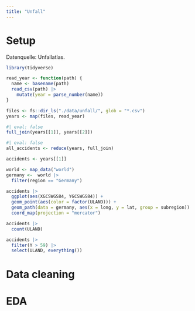 ```yaml
---
title: "Unfall"
---
```


# Setup

Datenquelle: Unfallatlas.

```r
library(tidyverse)
```


```r
read_year <- function(path) {
  name <- basename(path)
  read_csv(path) |> 
    mutate(year = parse_number(name))
}

files <- fs::dir_ls("./data/unfall/", glob = "*.csv")
years <- map(files, read_year)
```

```r
#| eval: false
full_join(years[[1]], years[[2]])
```



```r
#| eval: false
all_accidents <- reduce(years, full_join)
```



```r
accidents <- years[[1]]
```


```r
world <- map_data("world")
germany <-  world |> 
  filter(region == "Germany")
```

```r
accidents |> 
  ggplot(aes(XGCSWGS84, YGCSWGS84)) +
  geom_point(aes(color = factor(ULAND))) +
  geom_path(data = germany, aes(x = long, y = lat, group = subregion)) +
  coord_map(projection = "mercator")
```

```r
accidents |> 
  count(ULAND)
```


```r
accidents |> 
  filter(Y > 59) |> 
  select(ULAND, everything())
```



# Data cleaning

# EDA


